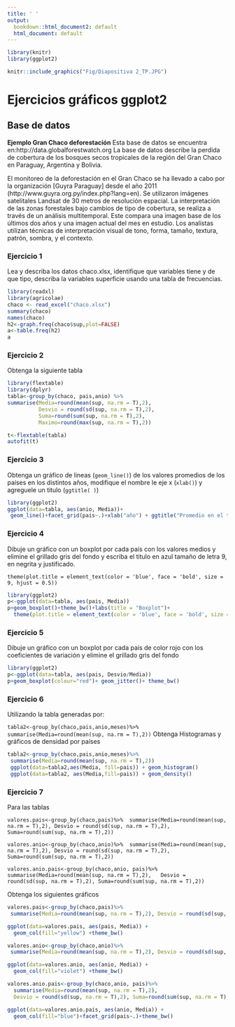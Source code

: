 ---
title: ' '
output:
  bookdown::html_document2: default
  html_document: default
---

```{r setup, include=FALSE}
library(knitr)
library(ggplot2)

```


```{r, echo=FALSE, out.width="100%"}
knitr::include_graphics("Fig/Diapositiva 2_TP.JPG")
```


# Ejercicios gráficos ggplot2

## Base de datos

**Ejemplo Gran Chaco deforestación**
Esta base de datos se encuentra en:http://data.globalforestwatch.org
La base de datos describe la perdida de cobertura de los bosques secos tropicales de la región del Gran Chaco en Paraguay, Argentina y Bolivia. 

El monitoreo de la deforestación en el Gran Chaco se ha llevado a cabo por la organización [Guyra Paraguay] desde el año 2011 (http://www.guyra.org.py/index.php?lang=en). Se utilizaron imágenes satelitales  Landsat de 30 metros de resolución espacial. La interpretación de las zonas forestales bajo cambios de tipo de cobertura, se realiza a través de un análisis multitemporal. Este compara una imagen base de los últimos dos años y una imagen actual del mes en estudio. Los analistas utilizan técnicas de interpretación visual de tono, forma, tamaño, textura, patrón, sombra, y el contexto.

### Ejercicio 1

Lea y describa los datos chaco.xlsx, identifique que variables tiene y de que tipo, describa la variables superficie usando una tabla de frecuencias.

```{r message=FALSE, warning=FALSE}
library(readxl)
library(agricolae)
chaco <- read_excel("chaco.xlsx")
summary(chaco)
names(chaco)
h2<-graph.freq(chaco$sup,plot=FALSE)
a<-table.freq(h2)
a
```

### Ejercicio 2
Obtenga la siguiente tabla

```{r message=FALSE, warning=FALSE}
library(flextable)
library(dplyr)
tabla<-group_by(chaco, pais,anio) %>% 
summarise(Media=round(mean(sup, na.rm = T),2),
          Desvio = round(sd(sup, na.rm = T),2), 
          Suma=round(sum(sup, na.rm = T),2),
          Maximo=round(max(sup, na.rm = T),2))

t<-flextable(tabla)
autofit(t)

```

### Ejercicio 3

Obtenga un gráfico de lineas (`geom_line()`) de los valores promedios de los países en los distintos años, modifique el nombre le eje x (`xlab()`) y agreguele un titulo (`ggtitle( )`)

```{r message=FALSE, warning=FALSE}
library(ggplot2)
ggplot(data=tabla, aes(anio, Media))+
 geom_line()+facet_grid(pais~.)+xlab("año") + ggtitle("Promedio en el tiempo de supericie deforestada")

```

### Ejercicio 4

Dibuje un gráfico con un boxplot por cada país con los valores medios y elimine el grillado gris del fondo y escriba el titulo en azul tamaño de letra 9, en negrita y justificado.
 
 ` theme(plot.title = element_text(color = 'blue', face = 'bold', size = 9, hjust = 0.5))`

```{r message=FALSE, warning=FALSE}
library(ggplot2)
p<-ggplot(data=tabla, aes(pais, Media))
p+geom_boxplot()+theme_bw()+labs(title = "Boxplot")+
  theme(plot.title = element_text(color = 'blue', face = 'bold', size = 9, hjust = 0.5))

```

### Ejercicio 5

Dibuje un gráfico con un boxplot por cada país de color rojo con los coeficientes de variación y elimine el grillado gris del fondo

```{r message=FALSE, warning=FALSE}
library(ggplot2)
p<-ggplot(data=tabla, aes(pais, Desvio/Media))
p+geom_boxplot(colour="red")+ geom_jitter()+ theme_bw()
```

### Ejercicio 6

Utilizando la tabla generadas por:

`tabla2<-group_by(chaco,pais,anio,meses)%>% 
 summarise(Media=round(mean(sup, na.rm = T),2))`
Obtenga Histogramas y gráficos de densidad por países

```{r message=FALSE, warning=FALSE}
tabla2<-group_by(chaco,pais,anio,meses)%>% 
 summarise(Media=round(mean(sup, na.rm = T),2))
 ggplot(data=tabla2,aes(Media, fill=pais)) + geom_histogram()
 ggplot(data=tabla2, aes(Media,fill=pais)) + geom_density()
```

### Ejercicio 7

Para las tablas 

`valores.pais<-group_by(chaco,pais)%>%
 summarise(Media=round(mean(sup, na.rm = T),2), Desvio = round(sd(sup, na.rm = T),2), Suma=round(sum(sup, na.rm = T),2))`
 
 `valores.anio<-group_by(chaco,anio)%>%
 summarise(Media=round(mean(sup, na.rm = T),2), Desvio = round(sd(sup, na.rm = T),2), Suma=round(sum(sup, na.rm = T),2))`
 
 `valores.anio.pais<-group_by(chaco,anio, pais)%>%
  summarise(Media=round(mean(sup, na.rm = T),2),
  Desvio = round(sd(sup, na.rm = T),2), Suma=round(sum(sup, na.rm = T),2))`

Obtenga los siguientes gráficos 

```{r message=TRUE, warning=TRUE}
valores.pais<-group_by(chaco,pais)%>%
 summarise(Media=round(mean(sup, na.rm = T),2), Desvio = round(sd(sup, na.rm = T),2), Suma=round(sum(sup, na.rm = T),2))

ggplot(data=valores.pais, aes(pais, Media)) +
  geom_col(fill="yellow") +theme_bw()

valores.anio<-group_by(chaco,anio)%>%
 summarise(Media=round(mean(sup, na.rm = T),2), Desvio = round(sd(sup, na.rm = T),2), Suma=round(sum(sup, na.rm = T),2))

ggplot(data=valores.anio, aes(anio, Media)) +
  geom_col(fill="violet") +theme_bw()

valores.anio.pais<-group_by(chaco,anio, pais)%>%
  summarise(Media=round(mean(sup, na.rm = T),2),
  Desvio = round(sd(sup, na.rm = T),2), Suma=round(sum(sup, na.rm = T),2))

ggplot(data=valores.anio.pais, aes(anio, Media)) +
  geom_col(fill="blue")+facet_grid(pais~.)+theme_bw()

```
